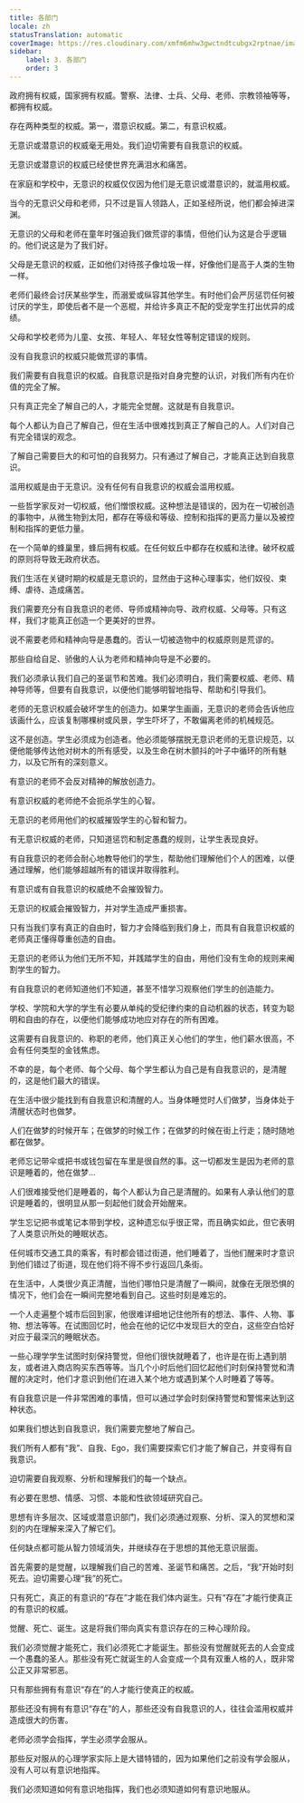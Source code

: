 ```yaml
---
title: 各部门
locale: zh
statusTranslation: automatic
coverImage: https://res.cloudinary.com/xmfm6mhw3gwctndtcubgx2rptnae/image/upload/v1740337243/small_cover_educacion_fundamental_a051170f1c.webp
sidebar:
    label: 3. 各部门
    order: 3
---
```

政府拥有权威，国家拥有权威。警察、法律、士兵、父母、老师、宗教领袖等等，都拥有权威。

存在两种类型的权威。第一，潜意识权威。第二，有意识权威。

无意识或潜意识的权威毫无用处。我们迫切需要有自我意识的权威。

无意识或潜意识的权威已经使世界充满泪水和痛苦。

在家庭和学校中，无意识的权威仅仅因为他们是无意识或潜意识的，就滥用权威。

当今的无意识父母和老师，只不过是盲人领路人，正如圣经所说，他们都会掉进深渊。

无意识的父母和老师在童年时强迫我们做荒谬的事情，但他们认为这是合乎逻辑的。他们说这是为了我们好。

父母是无意识的权威，正如他们对待孩子像垃圾一样，好像他们是高于人类的生物一样。

老师们最终会讨厌某些学生，而溺爱或纵容其他学生。有时他们会严厉惩罚任何被讨厌的学生，即使后者不是一个恶棍，并给许多真正不配的受宠学生打出优异的成绩。

父母和学校老师为儿童、女孩、年轻人、年轻女性等制定错误的规则。

没有自我意识的权威只能做荒谬的事情。

我们需要有自我意识的权威。自我意识是指对自身完整的认识，对我们所有内在价值的完全了解。

只有真正完全了解自己的人，才能完全觉醒。这就是有自我意识。

每个人都认为自己了解自己，但在生活中很难找到真正了解自己的人。人们对自己有完全错误的观念。

了解自己需要巨大的和可怕的自我努力。只有通过了解自己，才能真正达到自我意识。

滥用权威是由于无意识。没有任何有自我意识的权威会滥用权威。

一些哲学家反对一切权威，他们憎恨权威。这种想法是错误的，因为在一切被创造的事物中，从微生物到太阳，都存在等级和等级、控制和指挥的更高力量以及被控制和指挥的更低力量。

在一个简单的蜂巢里，蜂后拥有权威。在任何蚁丘中都存在权威和法律。破坏权威的原则将导致无政府状态。

我们生活在关键时期的权威是无意识的，显然由于这种心理事实，他们奴役、束缚、虐待、造成痛苦。

我们需要充分有自我意识的老师、导师或精神向导、政府权威、父母等。只有这样，我们才能真正创造一个更美好的世界。

说不需要老师和精神向导是愚蠢的。否认一切被造物中的权威原则是荒谬的。

那些自给自足、骄傲的人认为老师和精神向导是不必要的。

我们必须承认我们自己的圣诞节和苦难。我们必须明白，我们需要权威、老师、精神导师等，但要有自我意识，以便他们能够明智地指导、帮助和引导我们。

老师的无意识权威会破坏学生的创造力。如果学生画画，无意识的老师会告诉他应该画什么，应该复制哪棵树或风景，学生吓坏了，不敢偏离老师的机械规范。

这不是创造。学生必须成为创造者。他必须能够摆脱无意识老师的无意识规范，以便他能够传达他对树木的所有感受，以及生命在树木颤抖的叶子中循环的所有魅力，以及它所有的深刻意义。

有意识的老师不会反对精神的解放创造力。

有意识权威的老师绝不会扼杀学生的心智。

无意识的老师用他们的权威摧毁学生的心智和智力。

有无意识权威的老师，只知道惩罚和制定愚蠢的规则，让学生表现良好。

有自我意识的老师会耐心地教导他们的学生，帮助他们理解他们个人的困难，以便通过理解，他们能够超越所有的错误并取得胜利。

有意识或有自我意识的权威绝不会摧毁智力。

无意识的权威会摧毁智力，并对学生造成严重损害。

只有当我们享有真正的自由时，智力才会降临到我们身上，而具有自我意识权威的老师真正懂得尊重创造的自由。

无意识的老师认为他们无所不知，并践踏学生的自由，用他们没有生命的规则来阉割学生的智力。

有自我意识的老师知道他们不知道，甚至不惜学习观察他们学生的创造能力。

学校、学院和大学的学生有必要从单纯的受纪律约束的自动机器的状态，转变为聪明和自由的存在，以便他们能够成功地应对存在的所有困难。

这需要有自我意识的、称职的老师，他们真正关心他们的学生，他们薪水很高，不会有任何类型的金钱焦虑。

不幸的是，每个老师、每个父母、每个学生都认为自己是有自我意识的，是清醒的，这是他们最大的错误。

在生活中很少能找到有自我意识和清醒的人。当身体睡觉时人们做梦，当身体处于清醒状态时也做梦。

人们在做梦的时候开车；在做梦的时候工作；在做梦的时候在街上行走；随时随地都在做梦。

老师忘记带伞或把书或钱包留在车里是很自然的事。这一切都发生是因为老师的意识是睡着的，他在做梦...

人们很难接受他们是睡着的，每个人都认为自己是清醒的。如果有人承认他们的意识是睡着的，很明显从那一刻起他们就会开始醒来。

学生忘记把书或笔记本带到学校，这种遗忘似乎很正常，而且确实如此，但它表明了人类意识所处的睡眠状态。

任何城市交通工具的乘客，有时都会错过街道，他们睡着了，当他们醒来时才意识到他们错过了街道，现在他们将不得不步行返回几条街。

在生活中，人类很少真正清醒，当他们哪怕只是清醒了一瞬间，就像在无限恐惧的情况下，他们会在一瞬间完整地看到自己。这些时刻是难忘的。

一个人走遍整个城市后回到家，他很难详细地记住他所有的想法、事件、人物、事物、想法等等。在试图回忆时，他会在他的记忆中发现巨大的空白，这些空白恰好对应于最深沉的睡眠状态。

一些心理学学生试图时刻保持警觉，但他们很快就睡着了，也许是在街上遇到朋友，或者进入商店购买东西等等。当几个小时后他们回忆起他们时刻保持警觉和清醒的决定时，他们才意识到他们在进入某个地方或遇到某个人时睡着了等等。

有自我意识是一件非常困难的事情，但可以通过学会时刻保持警觉和警惕来达到这种状态。

如果我们想达到自我意识，我们需要完整地了解自己。

我们所有人都有“我”、自我、Ego，我们需要探索它们才能了解自己，并变得有自我意识。

迫切需要自我观察、分析和理解我们的每一个缺点。

有必要在思想、情感、习惯、本能和性欲领域研究自己。

思想有许多层次、区域或潜意识部门，我们必须通过观察、分析、深入的冥想和深刻的内在理解来深入了解它们。

任何缺点都可能从智力领域消失，并继续存在于思想的其他无意识层面。

首先需要的是觉醒，以理解我们自己的苦难、圣诞节和痛苦。之后，“我”开始时刻死去。迫切需要心理“我”的死亡。

只有死亡，真正的有意识的“存在”才能在我们体内诞生。只有“存在”才能行使真正的有意识的权威。

觉醒、死亡、诞生。这是将我们带向真实有意识存在的三种心理阶段。

我们必须觉醒才能死亡，我们必须死亡才能诞生。那些没有觉醒就死去的人会变成一个愚蠢的圣人。那些没有死亡就诞生的人会变成一个具有双重人格的人，既非常公正又非常邪恶。

只有那些拥有有意识“存在”的人才能行使真正的权威。

那些还没有拥有有意识“存在”的人，那些还没有自我意识的人，往往会滥用权威并造成很大的伤害。

老师必须学会指挥，学生必须学会服从。

那些反对服从的心理学家实际上是大错特错的，因为如果他们之前没有学会服从，没有人可以有意识地指挥。

我们必须知道如何有意识地指挥，我们也必须知道如何有意识地服从。

